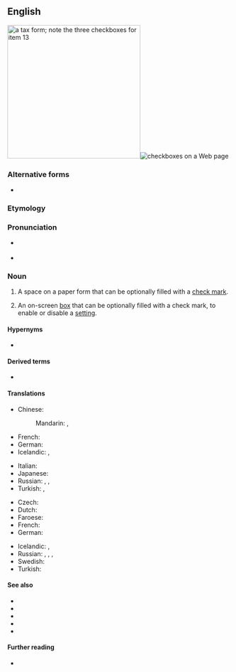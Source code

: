 {{also|check box}}
==English==
[[File:Form W-2, 2006.png|thumb|300px|right|a tax form; note the three checkboxes for item 13]][[File:Checkbox.png|thumb|checkboxes on a Web page]]

===Alternative forms===
* {{l|en|check box}}

===Etymology===
{{compound|en|check|box}}

===Pronunciation===
* {{a|UK}} {{IPA|/ˈtʃɛkbɒks/|lang=en}}
* {{a|US}} {{IPA|/ˈtʃɛkbɑks/|lang=en}}

===Noun===
{{en-noun|es}}

# A space on a paper form that can be optionally filled with a [[check mark]].
# {{lb|en|graphical user interface}} An on-screen [[box]] that can be optionally filled with a check mark, to enable or disable a [[setting]].
#: {{syn|en|tick box}}

====Hypernyms====
* {{l|en|box}}

====Derived terms====
* {{l|en|checkbox compliance}}

====Translations====
{{trans-top|A place on a form that can be checked or not}}
* Chinese:
*: Mandarin: {{t+|cmn|複選框|sc=Hani}}, {{t+|cmn|复选框|tr=fùxuǎnkuāng|sc=Hani}}
* French: {{t+|fr|case à cocher|f}}
* German: {{t+|de|Kontrollkästchen|n}}
* Icelandic: {{t|is|gátreitur|m}}, {{t|is|merkireitur|m}}
{{trans-mid}}
* Italian: {{t|it|casella di spunta|f}}
* Japanese: {{t|ja|チェックボックス|tr=chekkubokkusu|sc=Jpan}}
* Russian: {{t+|ru|флажо́к|m}}, {{t|ru|чек-бо́кс|m}}, {{t+|ru|га́лочка|f}}
* Turkish: {{t|tr|işaret kutusu}}, {{t|tr|onay kutusu}}
{{trans-bottom}}

{{trans-top|(graphical user interface): a feature on a webpage that can be marked or not}}
* Czech: {{t|cs|zaškrtávací pole|n}}
* Dutch: {{t+|nl|selectievakje|n}}
* Faroese: {{t|fo|avkrossingarteigur|m}}
* French: {{t+|fr|case à cocher|f}}
* German: {{t|de|Kontrollbox|f}}
{{trans-mid}}
* Icelandic: {{t|is|gátreitur|m}}, {{t|is|merkireitur|m}}
* Russian: {{t+|ru|флажо́к|m}}, {{t+|ru|чекбо́кс|m}}, {{t+|ru|га́лочка|f}}, {{t+|ru|переключа́тель|m}}
* Swedish: {{t|sv|kryssruta|c}}
* Turkish: {{t|tr|seçme kutusu}}
{{trans-bottom}}

====See also====
* {{l|en|☐}}
* {{l|en|☑}}
* {{l|en|☒}}
* {{l|en|✓}}
* {{l|en|✔}}

====Further reading====
* {{pedialite}}